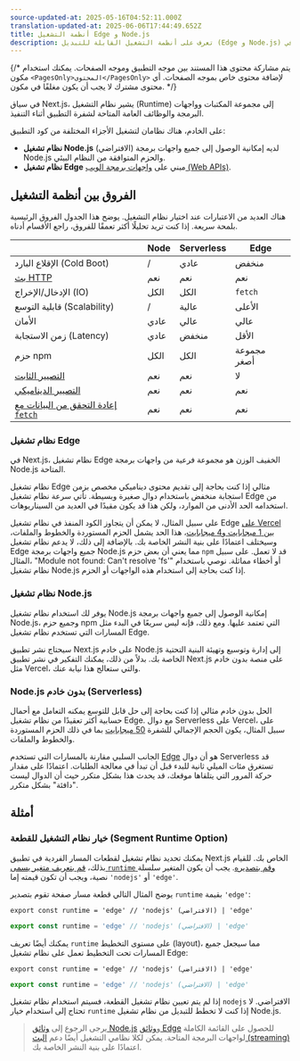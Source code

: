 ```yaml
---
source-updated-at: 2025-05-16T04:52:11.000Z
translation-updated-at: 2025-06-06T17:44:49.652Z
title: أنظمة التشغيل Edge و Node.js
description: تعرف على أنظمة التشغيل القابلة للتبديل (Edge و Node.js) في Next.js.
---
```


{/* يتم مشاركة محتوى هذا المستند بين موجه التطبيق وموجه الصفحات. يمكنك استخدام مكون `<PagesOnly>المحتوى</PagesOnly>` لإضافة محتوى خاص بموجه الصفحات. أي محتوى مشترك لا يجب أن يكون مغلفًا في مكون. */}

في سياق Next.js، يشير نظام التشغيل (Runtime) إلى مجموعة المكتبات وواجهات البرمجة والوظائف العامة المتاحة لشفرة التطبيق أثناء التنفيذ.

على الخادم، هناك نظامان لتشغيل الأجزاء المختلفة من كود التطبيق:

- **نظام تشغيل Node.js** (الافتراضي) لديه إمكانية الوصول إلى جميع واجهات برمجة Node.js والحزم المتوافقة من النظام البيئي.
- **نظام تشغيل Edge** مبني على [واجهات برمجة الويب (Web APIs)](/docs/app/api-reference/edge).

## الفروق بين أنظمة التشغيل

هناك العديد من الاعتبارات عند اختيار نظام التشغيل. يوضح هذا الجدول الفروق الرئيسية بلمحة سريعة. إذا كنت تريد تحليلًا أكثر تعمقًا للفروق، راجع الأقسام أدناه.

|                                                                                                                                       | Node   | Serverless | Edge             |
| ------------------------------------------------------------------------------------------------------------------------------------- | ------ | ---------- | ---------------- |
| الإقلاع البارد (Cold Boot)                                                                                                            | /      | عادي       | منخفض            |
| [بث HTTP](/docs/app/building-your-application/routing/loading-ui-and-streaming)                                                       | نعم    | نعم        | نعم              |
| الإدخال/الإخراج (IO)                                                                                                                  | الكل   | الكل       | `fetch`          |
| قابلية التوسع (Scalability)                                                                                                           | /      | عالية      | الأعلى           |
| الأمان                                                                                                                                | عادي   | عالي       | عالي             |
| زمن الاستجابة (Latency)                                                                                                               | عادي   | منخفض      | الأقل            |
| حزم npm                                                                                                                               | الكل   | الكل       | مجموعة أصغر      |
| [التصيير الثابت](/docs/app/building-your-application/rendering/server-components#static-rendering-default)                            | نعم    | نعم        | لا               |
| [التصيير الديناميكي](/docs/app/building-your-application/rendering/server-components#dynamic-rendering)                               | نعم    | نعم        | نعم              |
| [إعادة التحقق من البيانات مع `fetch`](/docs/app/building-your-application/data-fetching/fetching-caching-and-revalidating#revalidating-data) | نعم    | نعم        | نعم              |

### نظام تشغيل Edge

في Next.js، نظام تشغيل Edge الخفيف الوزن هو مجموعة فرعية من واجهات برمجة Node.js المتاحة.

نظام تشغيل Edge مثالي إذا كنت بحاجة إلى تقديم محتوى ديناميكي مخصص بزمن استجابة منخفض باستخدام دوال صغيرة وبسيطة. تأتي سرعة نظام تشغيل Edge من استخدامه الحد الأدنى من الموارد، ولكن هذا قد يكون مقيدًا في العديد من السيناريوهات.

على سبيل المثال، لا يمكن أن يتجاوز الكود المنفذ في نظام تشغيل Edge [على Vercel بين 1 ميجابايت و4 ميجابايت](https://vercel.com/docs/concepts/limits/overview#edge-middleware-and-edge-functions-size)، هذا الحد يشمل الحزم المستوردة والخطوط والملفات، وسيختلف اعتمادًا على بنية النشر الخاصة بك. بالإضافة إلى ذلك، لا يدعم نظام تشغيل Edge جميع واجهات برمجة Node.js مما يعني أن بعض حزم `npm` قد لا تعمل. على سبيل المثال، "Module not found: Can't resolve 'fs'" أو أخطاء مماثلة. نوصي باستخدام نظام تشغيل Node.js إذا كنت بحاجة إلى استخدام هذه الواجهات أو الحزم.

### نظام تشغيل Node.js

يوفر لك استخدام نظام تشغيل Node.js إمكانية الوصول إلى جميع واجهات برمجة Node.js، وجميع حزم npm التي تعتمد عليها. ومع ذلك، فإنه ليس سريعًا في البدء مثل المسارات التي تستخدم نظام تشغيل Edge.

سيحتاج نشر تطبيق Next.js على خادم Node.js إلى إدارة وتوسيع وتهيئة البنية التحتية الخاصة بك. بدلاً من ذلك، يمكنك التفكير في نشر تطبيق Next.js على منصة بدون خادم مثل Vercel، والتي ستعالج هذا نيابة عنك.

### Node.js بدون خادم (Serverless)

الحل بدون خادم مثالي إذا كنت بحاجة إلى حل قابل للتوسع يمكنه التعامل مع أحمال حسابية أكثر تعقيدًا من نظام تشغيل Edge. مع دوال Serverless على Vercel، على سبيل المثال، يكون الحجم الإجمالي للشفرة [50 ميجابايت](https://vercel.com/docs/concepts/limits/overview#serverless-function-size) بما في ذلك الحزم المستوردة والخطوط والملفات.

الجانب السلبي مقارنة بالمسارات التي تستخدم [Edge](https://vercel.com/docs/concepts/functions/edge-functions) هو أن دوال Serverless قد تستغرق مئات الميلي ثانية للبدء قبل أن تبدأ في معالجة الطلبات. اعتمادًا على مقدار حركة المرور التي يتلقاها موقعك، قد يحدث هذا بشكل متكرر حيث أن الدوال ليست "دافئة" بشكل متكرر.

<AppOnly>

## أمثلة

### خيار نظام التشغيل للقطعة (Segment Runtime Option)

يمكنك تحديد نظام تشغيل لقطعات المسار الفردية في تطبيق Next.js الخاص بك. للقيام بذلك، [قم بتعريف متغير يسمى `runtime` وقم بتصديره](/docs/app/api-reference/file-conventions/route-segment-config). يجب أن يكون المتغير سلسلة نصية، ويجب أن تكون قيمته إما `'nodejs'` أو `'edge'`.

يوضح المثال التالي قطعة مسار صفحة تقوم بتصدير `runtime` بقيمة `'edge'`:

```tsx filename="app/page.tsx" switcher
export const runtime = 'edge' // 'nodejs' (الافتراضي) | 'edge'
```

```jsx filename="app/page.js" switcher
export const runtime = 'edge' // 'nodejs' (الافتراضي) | 'edge'
```

يمكنك أيضًا تعريف `runtime` على مستوى التخطيط (layout)، مما سيجعل جميع المسارات تحت التخطيط تعمل على نظام تشغيل Edge:

```tsx filename="app/layout.tsx" switcher
export const runtime = 'edge' // 'nodejs' (الافتراضي) | 'edge'
```

```jsx filename="app/layout.js" switcher
export const runtime = 'edge' // 'nodejs' (الافتراضي) | 'edge'
```

إذا لم يتم تعيين نظام تشغيل القطعة، فسيتم استخدام نظام تشغيل `nodejs` الافتراضي. لا تحتاج إلى استخدام خيار `runtime` إذا كنت لا تخطط للتبديل من نظام تشغيل Node.js.

</AppOnly>

> يرجى الرجوع إلى [وثائق Node.js](https://nodejs.org/docs/latest/api/) و[وثائق Edge](/docs/app/api-reference/edge) للحصول على القائمة الكاملة لواجهات البرمجة المتاحة. يمكن لكلا نظامي التشغيل أيضًا دعم [البث (streaming)](/docs/app/building-your-application/routing/loading-ui-and-streaming) اعتمادًا على بنية النشر الخاصة بك.